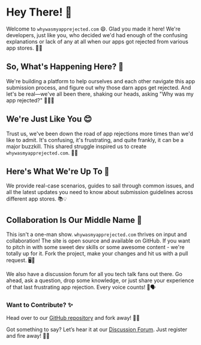 # Hey There! 👋

Welcome to `whywasmyapprejected.com` 😄. Glad you made it here! We're
developers, just like you, who decided we'd had enough of the confusing
explanations or lack of any at all when our apps got rejected from various app
stores. 📱🚫

## So, What's Happening Here? 🤔

We're building a platform to help ourselves and each other navigate this app
submission process, and figure out why those darn apps get rejected. And let's
be real—we've all been there, shaking our heads, asking "Why was my app
rejected?" 🤷‍♀️📝

## We're Just Like You 😊

Trust us, we've been down the road of app rejections more times than we'd like
to admit. It's confusing, it's frustrating, and quite frankly, it can be a major
buzzkill. This shared struggle inspired us to create `whywasmyapprejected.com`.
💪💔

## Here's What We're Up To 🚀

We provide real-case scenarios, guides to sail through common issues, and all
the latest updates you need to know about submission guidelines across different
app stores. 📚💡

## Collaboration Is Our Middle Name 🤝

This isn't a one-man show. `whywasmyapprejected.com` thrives on input and
collaboration! The site is open source and available on GitHub. If you want to
pitch in with some sweet dev skills or some awesome content - we're totally up
for it. Fork the project, make your changes and hit us with a pull request.
🖥️🤩

We also have a discussion forum for all you tech talk fans out there. Go ahead,
ask a question, drop some knowledge, or just share your experience of that last
frustrating app rejection. Every voice counts! 💬🗣️

### Want to Contribute? ✨

Head over to our [GitHub
repository](https://github.com/whywasmyapprejected/whywasmyapprejected-com) and
fork away! 🚀🔧

Got something to say? Let’s hear it at our [Discussion
Forum](https://github.com/whywasmyapprejected/whywasmyapprejected-com/discussions).
Just register and fire away! 💭📢